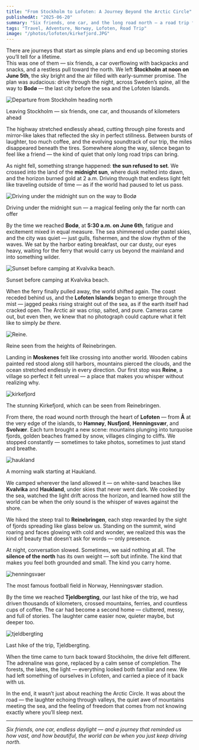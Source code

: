 ```yaml
---
title: "From Stockholm to Lofoten: A Journey Beyond the Arctic Circle"
publishedAt: "2025-06-20"
summary: "Six friends, one car, and the long road north — a road trip from Stockholm to the Lofoten Islands, chasing the midnight sun through endless Scandinavian landscapes."
tags: "Travel, Adventure, Norway, Lofoten, Road Trip"
image: "/photos/lofoten/kirkefjord.JPG"
---
```


There are journeys that start as simple plans and end up becoming stories you’ll tell for a lifetime.  
This was one of them — six friends, a car overflowing with backpacks and snacks, and a restless pull toward the north. We left **Stockholm at noon on June 5th**, the sky bright and the air filled with early-summer promise. The plan was audacious: drive through the night, across Sweden’s spine, all the way to **Bodø** — the last city before the sea and the Lofoten Islands.

<Image
  src="/photos/lofoten/stockholm-departure.JPG"
  alt="Departure from Stockholm heading north"
  width={800}
  height={600}
/>

<Caption>
  Leaving Stockholm — six friends, one car, and thousands of kilometers ahead
</Caption>

The highway stretched endlessly ahead, cutting through pine forests and mirror-like lakes that reflected the sky in perfect stillness. Between bursts of laughter, too much coffee, and the evolving soundtrack of our trip, the miles disappeared beneath the tires. Somewhere along the way, silence began to feel like a friend — the kind of quiet that only long road trips can bring.

As night fell, something strange happened: **the sun refused to set**. We crossed into the land of the **midnight sun**, where dusk melted into dawn, and the horizon burned gold at 2 a.m. Driving through that endless light felt like traveling outside of time — as if the world had paused to let us pass.

<Image
  src="/photos/lofoten/midnight-sun-road.JPG"
  alt="Driving under the midnight sun on the way to Bodø"
  width={800}
  height={600}
/>

<Caption>
  Driving under the midnight sun — a magical feeling only the far north can offer
</Caption>

By the time we reached **Bodø**, at **5:30 a.m. on June 6th**, fatigue and excitement mixed in equal measure. The sea shimmered under pastel skies, and the city was quiet — just gulls, fishermen, and the slow rhythm of the waves. We sat by the harbor eating breakfast, our car dusty, our eyes heavy, waiting for the ferry that would carry us beyond the mainland and into something wilder.

<Image
  src="/photos/lofoten/kvalvika.JPG"
  alt="Sunset before camping at Kvalvika beach."
  width={800}
  height={600}
/>

<Caption>
  Sunset before camping at Kvalvika beach.
</Caption>

When the ferry finally pulled away, the world shifted again. The coast receded behind us, and the **Lofoten Islands** began to emerge through the mist — jagged peaks rising straight out of the sea, as if the earth itself had cracked open. The Arctic air was crisp, salted, and pure. Cameras came out, but even then, we knew that no photograph could capture what it felt like to simply *be there.*

<Image
  src="/photos/lofoten/reinebringen.JPG"
  alt="Reine."
  width={800}
  height={600}
/>

<Caption>
  Reine seen from the heights of Reinebringen.
</Caption>

Landing in **Moskenes** felt like crossing into another world. Wooden cabins painted red stood along still harbors, mountains pierced the clouds, and the ocean stretched endlessly in every direction. Our first stop was **Reine**, a village so perfect it felt unreal — a place that makes you whisper without realizing why.

<Image
  src="/photos/lofoten/kirkefjord.JPG"
  alt="kirkefjord"
  width={800}
  height={600}
/>

<Caption>
  The stunning Kirkefjord, which can be seen from Reinebringen.
</Caption>

From there, the road wound north through the heart of **Lofoten** — from **Å** at the very edge of the islands, to **Hamnøy**, **Nusfjord**, **Henningsvær**, and **Svolvær**. Each turn brought a new scene: mountains plunging into turquoise fjords, golden beaches framed by snow, villages clinging to cliffs. We stopped constantly — sometimes to take photos, sometimes to just stand and breathe.

<Image
  src="/photos/lofoten/haukland.JPG"
  alt="haukland"
  width={800}
  height={600}
/>

<Caption>
  A morning walk starting at Haukland.
</Caption>

We camped wherever the land allowed it — on white-sand beaches like **Kvalvika** and **Haukland**, under skies that never went dark. We cooked by the sea, watched the light drift across the horizon, and learned how still the world can be when the only sound is the whisper of waves against the shore.

We hiked the steep trail to **Reinebringen**, each step rewarded by the sight of fjords spreading like glass below us. Standing on the summit, wind roaring and faces glowing with cold and wonder, we realized this was the kind of beauty that doesn’t ask for words — only presence.

At night, conversation slowed. Sometimes, we said nothing at all. The **silence of the north** has its own weight — soft but infinite. The kind that makes you feel both grounded and small. The kind you carry home.

<Image
  src="/photos/lofoten/henningsvaer.JPG"
  alt="henningsvaer"
  width={800}
  height={600}
/>

<Caption>
  The most famous football field in Norway, Henningsvær stadion.
</Caption>

By the time we reached **Tjeldbergting**, our last hike of the trip, we had driven thousands of kilometers, crossed mountains, ferries, and countless cups of coffee. The car had become a second home — cluttered, messy, and full of stories. The laughter came easier now, quieter maybe, but deeper too.

<Image
  src="/photos/lofoten/tjeldbergting.JPG"
  alt="tjeldbergting"
  width={800}
  height={600}
/>

<Caption>
  Last hike of the trip, Tjeldbergting.
</Caption>

When the time came to turn back toward Stockholm, the drive felt different. The adrenaline was gone, replaced by a calm sense of completion. The forests, the lakes, the light — everything looked both familiar and new. We had left something of ourselves in Lofoten, and carried a piece of it back with us.

In the end, it wasn’t just about reaching the Arctic Circle. It was about the road — the laughter echoing through valleys, the quiet awe of mountains meeting the sea, and the feeling of freedom that comes from not knowing exactly where you’ll sleep next.

---

*Six friends, one car, endless daylight — and a journey that reminded us how vast, and how beautiful, the world can be when you just keep driving north.*